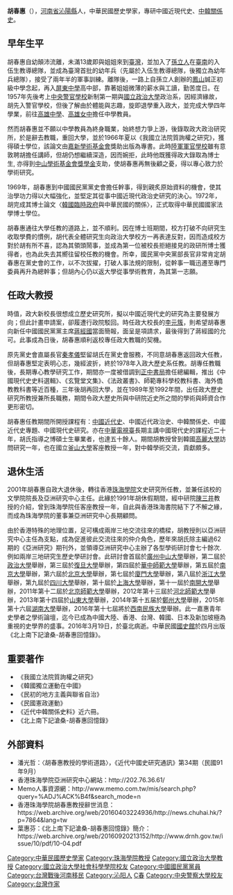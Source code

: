 {{Infobox_officeholder
| name = 胡春惠 
| image name =
| width = 200px
| Sex = 男
| Native place = 河南省沁陽縣 
| now = 
| period = 
| date of birth =1937年2月24日
| date of death = 2016年3月19日
| party = {{KMT}}
| place of birth = 
| educate = 
* [[國立政治大學|國立政治大學]]政治學博士
| past = 
* [[中國國民黨|中國國民黨]]中央委員會黨史委員會幹事 
* 中國國民黨中央委員會黨史委員會專門委員 
* 中國國民黨中央委員會黨史委員會總幹事 
* 國立政治大學歷史學系教授 
* 正中書局總編輯 
* 韓國[[高麗大學|高麗大學]]博士後研究
* 韓國國史編纂委員會海外史料委員
* 韓國[[國立釜山大學|國立釜山大學]]中國學系客座教授
* 中華民國韓國研究學會理事長
* 香港[[珠海學院|珠海學院]]客座教授
* 國立政治大學歷史學系教授暨研究所所長
* [[中華民國國史館|中華民國國史館]]顧問
* 香港珠海學院講座教授兼文學院院長暨亞洲研究中心主任
*[[南京大學|南京大學]]客座教授
*[[廣州中山大學|廣州中山大學]]學術顧問
*[[北京大學|北京大學]]客座教授
*[[浙江大學|浙江大學]]客座教授

}}

'''胡春惠'''（{{bd|1937年|2月24日|2016年|3月19日|胡春惠}}），[[河南省|河南省]][[沁陽縣|沁陽縣]]人，中華民國歷史學家，專研中國近現代史、[[中韓關係史|中韓關係史]]。

==早年生平==
胡春惠自幼顛沛流離，未滿13歲即與姐姐來到[[臺灣|臺灣]]，並加入了[[孫立人|孫立人]]在[[臺南市_(省轄市)|臺南]]的入伍生教導總隊，並成為臺灣首批的幼年兵（先屬於入伍生教導總隊，後獨立為幼年兵總隊），接受了兩年半的軍事訓練。離隊後，一路上自孫立人創辦的[[鳳山區|鳳山]]誠正初級中學念起，再入[[屏東中學|屏東中學]]高中部，靠著姐姐微薄的薪水與工讀，勤苦度日。在1957年先後考上[[中央警官學校|中央警官學校]]新制第一期與[[國立政治大學|國立政治大學]]政治系，因經濟緣故，胡先入警官學校，但後了解由於體能與志趣，旋即退學重入政大，並完成大學四年學業，前往[[高雄中學|高雄中學]]、[[高雄女中|高雄女中]]擔任中學教員。

然而胡春惠並不願以中學教員為終身職業，始終想力爭上游，後錄取政大政治研究所，於是辭去教職，重回大學，並於1966年夏以《我國立法院質詢權之研究》，獲得碩士學位，該論文由[[嘉新學術基金會|嘉新學術基金會]]獎助出版為專書。此時[[陸軍軍官學校|陸軍軍官學校]]雖有意敦聘胡擔任講師，但胡仍想繼續深造，因而婉拒，此時他既獲得政大錄取為博士生, 亦得到[[中山學術基金會獎學金|中山學術基金會獎學金]]支助，使胡春惠再無後顧之憂，得以專心致力於學術研究。

1969年，胡春惠到中國國民黨黨史會擔任幹事，得到親炙原始資料的機會，使其治學功力得以大幅強化，並堅定其從事中國近現代政治史研究的決心。1972年，胡完成其博士論文〈[[大韓民國臨時政府|韓國臨時政府]]與中華民國的關係〉，正式取得中華民國國家法學博士學位。

胡春惠通往大學任教的道路上，並不順利。因在博士班期間，校方打破不向研究生收取學費的慣例，胡代表全體研究生向政治大學校方一再表達反對，因而造成校方對於胡有所不喜，認為其領頭鬧事，並成為第一位被校長拒絕接見的政研所博士獲得者，也為此失去其嚮往留校任教的機會。所幸，國民黨中央黨部長官非常肯定胡春惠在黨史會的工作，以不次拔擢，打破人事法規的限制，從幹事一職迅遷至專門委員再升為總幹事；但胡內心仍以返大學從事學術教育，為其第一志願。

==任政大教授==
時值，政大新校長很想成立歷史研究所，擬以中國近現代史的研究為主要發展方向；但此計畫申請案，卻履遭行政院駁回。時任政大校長的[[李元簇|李元簇]]，則希望胡春惠向新任中國國民黨黨主席[[蔣經國|蔣經國]]當面簡報，面呈是項請求，最後得到了蔣經國的允可。此事成為日後，胡春惠順利返校專任政大教職的契機。

原先黨史會直屬長官[[秦孝儀|秦孝儀]]堅留胡氏在黨史會服務，不同意胡春惠返回政大任教，但胡春惠堅定表明心志，幾經波折，終於1978年入政大歷史系任教。胡專任教職後，長期專心教學研究工作，期間亦一度被借調到[[正中書局|正中書局]]擔任總編輯，推出《中國現代史史料選輯》、《玄覽堂文集》、《法政叢書》、師範專科學校教科書、海外僑教教科書等近百種，三年後胡再回大學，並在1989年至1992年間，出任政大歷史研究所教授兼所長職務，期間令政大歷史所與中研院近史所之間的學術與師資合作更形密切。

胡春惠任教期間所開授課程有：[[中國近代史|中國近代史]]、中國近代政治史、中韓關係史、中國近代史專題、中國現代史研究。亦在[[中華電視公司|中華電視臺]]長期主講中國現代史的課程近二十年，胡氏指導之博碩士生畢業者，也達五十餘人。期間胡教授曾到韓國[[高麗大學|高麗大學]]訪問研究一年，也在國立[[釜山大學|釜山大學]]客座教授一年，對中韓學術交流，貢獻頗多。

==退休生活==
2001年胡春惠自政大退休後，轉往香港[[珠海學院|珠海學院]]文史研究所任教，並兼任該校的文學院院長及亞洲研究中心主任。此緣於1991年胡休假期間，經中研院[[陳三井（史學）|陳三井]]教授的介紹，曾到珠海學院任客座教授一年，自此與香港珠海書院結下了不解之緣，而成為珠海學院的董事兼亞洲研究中心長期顧問。

由於香港特殊的地理位置，足可構成兩岸三地交流往來的橋樑，胡教授則以亞洲研究中心主任為支點，成為促進彼此交流往來的仲介角色，歷年來胡氏除主編過62期的《亞洲研究》期刊外，並領導亞洲研究中心主辦了各型學術研討會七十餘次. 例如兩岸三地研究生歷史學研討會。此研討會首屆於[[廣州|廣州]][[中山大學|中山大學]]舉辦，第二屆於[[政治大學|政治大學]]舉辦，第三屆於[[復旦大學|復旦大學]]舉辦，第四屆於[[華中師範大學|華中師範大學]]舉辦，第五屆於[[南京大學|南京大學]]舉辦，第六屆於[[北京大學|北京大學]]舉辦，第七屆於[[廈門大學|廈門大學]]舉辦，第八屆於[[浙江大學|浙江大學]]舉辦，第九屆於[[四川大學|四川大學]]舉辦，第十屆於[[上海大學|上海大學]]舉辦，第十一屆於[[南開大學|南開大學]]舉辦，2011年第十二屆於[[北京師範大學|北京師範大學]]舉辦，2012年第十三屆於[[河北師範大學|河北師範大學]]舉辦，2013年第十四屆於[[山東大學|山東大學]]舉辦，2014年第十五届於[[鄭州大學|鄭州大學]]舉辦，2015年第十六屆[[湖南大學|湖南大學]]舉辦，2016年第十七屆將於[[西南民族大學|西南民族大學]]舉辦。此一嘉惠青年史學者之學術論壇，迄今已成為中國大陸、香港、台灣、韓國、日本及新加坡極為重視的史學界的盛事。2016年3月19日，於臺北病逝。中華民國[[國史館|國史館]]於四月出版《北上南下記滄桑-胡春惠回憶錄》。

==重要著作==
*《我國立法院質詢權之研究》
*《韓國獨立運動在中國》
*《民初的地方主義與聯省自治》
*《民國憲政運動》
*《近代中韓關係史料》近六冊。
*《北上南下記滄桑-胡春惠回憶錄》

==外部資料==
*潘光哲：〈胡春惠教授的學術道路〉，《近代中國史研究通訊》第34期（民國91年9月）
*香港珠海學院亞洲研究中心網站：http://202.76.36.61/{{dead link|date=2018年4月 |bot=InternetArchiveBot |fix-attempted=yes }}
*Memo人事資源網：http://www.memo.com.tw/mis/search.php?query=%ADJ%ACK%B4f&search_mode=n{{dead link|date=2018年4月 |bot=InternetArchiveBot |fix-attempted=yes }}
*香港珠海學院胡春惠教授辭世消息：https://web.archive.org/web/20160403224936/http://news.chuhai.hk/?p=7864&lang=tw
*葉惠芬：《北上南下記滄桑-胡春惠回憶錄》簡介：https://web.archive.org/web/20160920213152/http://www.drnh.gov.tw/issue/10/pdf/10-04.pdf
{{DEFAULTSORT:Hu胡}}
[[Category:中華民國歷史學家|Category:中華民國歷史學家]]
[[Category:珠海學院教授|Category:珠海學院教授]]
[[Category:國立政治大學教授|Category:國立政治大學教授]]
[[Category:國立政治大學社會科學學院校友|Category:國立政治大學社會科學學院校友]]
[[Category:中國國民黨黨員|Category:中國國民黨黨員]]
[[Category:台灣戰後河南移民|Category:台灣戰後河南移民]]
[[Category:沁阳人|Category:沁阳人]]
[[Category:胡姓|C春]]
[[Category:中央警察大學校友|Category:中央警察大學校友]]
[[Category:台灣作家|Category:台灣作家]]